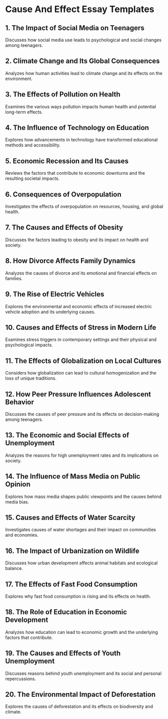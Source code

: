 # Cause And Effect Essay Templates


<div style={{ width: "100%", padding: 20, height: "70vh" }}>
  <Chat
    welcome={"Hi, Which kind of template you want to discuss or generate ?"}
    teacherName={"Alex"}
    systemPrompt={"Pls help this user find the essay template he(she) wanted!"}
  />
</div>

## 1. The Impact of Social Media on Teenagers

Discusses how social media use leads to psychological and social changes among teenagers.

## 2. Climate Change and Its Global Consequences

Analyzes how human activities lead to climate change and its effects on the environment.

## 3. The Effects of Pollution on Health

Examines the various ways pollution impacts human health and potential long-term effects.

## 4. The Influence of Technology on Education

Explores how advancements in technology have transformed educational methods and accessibility.

## 5. Economic Recession and Its Causes

Reviews the factors that contribute to economic downturns and the resulting societal impacts.

## 6. Consequences of Overpopulation

Investigates the effects of overpopulation on resources, housing, and global health.

## 7. The Causes and Effects of Obesity

Discusses the factors leading to obesity and its impact on health and society.

## 8. How Divorce Affects Family Dynamics

Analyzes the causes of divorce and its emotional and financial effects on families.

## 9. The Rise of Electric Vehicles

Explores the environmental and economic effects of increased electric vehicle adoption and its underlying causes.

## 10. Causes and Effects of Stress in Modern Life

Examines stress triggers in contemporary settings and their physical and psychological impacts.

## 11. The Effects of Globalization on Local Cultures

Considers how globalization can lead to cultural homogenization and the loss of unique traditions.

## 12. How Peer Pressure Influences Adolescent Behavior

Discusses the causes of peer pressure and its effects on decision-making among teenagers.

## 13. The Economic and Social Effects of Unemployment

Analyzes the reasons for high unemployment rates and its implications on society.

## 14. The Influence of Mass Media on Public Opinion

Explores how mass media shapes public viewpoints and the causes behind media bias.

## 15. Causes and Effects of Water Scarcity

Investigates causes of water shortages and their impact on communities and economies.

## 16. The Impact of Urbanization on Wildlife

Discusses how urban development affects animal habitats and ecological balance.

## 17. The Effects of Fast Food Consumption

Explores why fast food consumption is rising and its effects on health.

## 18. The Role of Education in Economic Development

Analyzes how education can lead to economic growth and the underlying factors that contribute.

## 19. The Causes and Effects of Youth Unemployment

Discusses reasons behind youth unemployment and its social and personal repercussions.

## 20. The Environmental Impact of Deforestation

Explores the causes of deforestation and its effects on biodiversity and climate.
